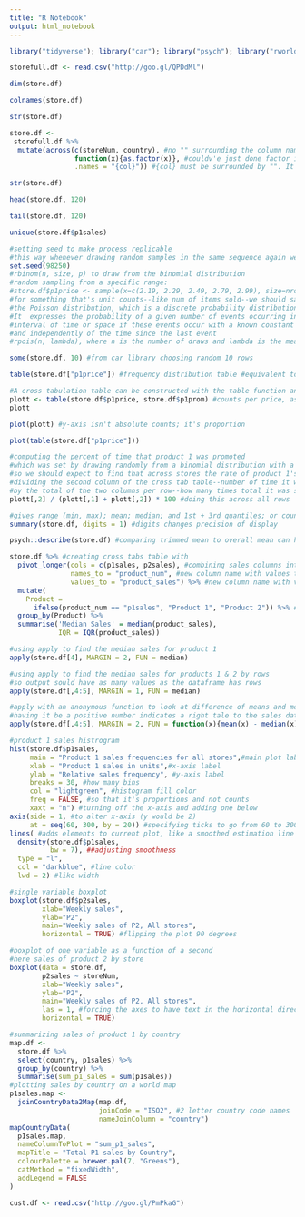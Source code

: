 ```yaml
---
title: "R Notebook"
output: html_notebook
---
```




```r
library("tidyverse"); library("car"); library("psych"); library("rworldmap"); library("RColorBrewer")

```

```r
storefull.df <- read.csv("http://goo.gl/QPDdMl")

```

```r
dim(store.df)

```


```r
colnames(store.df)

```


```r
str(store.df)

```


```r
store.df <-
 storefull.df %>% 
  mutate(across(c(storeNum, country), #no "" surrounding the column names
                function(x){as.factor(x)}, #couldv'e just done factor instead of anonymous function
                .names = "{col}")) #{col} must be surrounded by "". It's what we want to call the new columns; here we overwrite the previous columns

str(store.df)
```


```r
head(store.df, 120)
```


```r
tail(store.df, 120)
```


```r
unique(store.df$p1sales)
```


```r
#setting seed to make process replicable
#this way whenever drawing random samples in the same sequence again we'll get the same numbers
set.seed(98250)
#rbinom(n, size, p) to draw from the binomial distribution
#random sampling from a specific range:
#store.df$p1price <- sample(x=c(2.19, 2.29, 2.49, 2.79, 2.99), size=nrow(store.df), replace=TRUE)
#for something that's unit counts--like num of items sold--we should sample from
#the Poisson distribution, which is a discrete probability distribution
#It  expresses the probability of a given number of events occurring in a fixed 
#interval of time or space if these events occur with a known constant mean rate 
#and independently of the time since the last event
#rpois(n, lambda), where n is the number of draws and lambda is the mean value of units per week
```


```r
some(store.df, 10) #from car library choosing random 10 rows
```


```r
table(store.df["p1price"]) #frequency distribution table #equivalent to table(store.df$p1price)
```


```r
#A cross tabulation table can be constructed with the table function and 2 column names
plott <- table(store.df$p1price, store.df$p1prom) #counts per price, as broke down by promotion
plott
```

```r
plot(plott) #y-axis isn't absolute counts; it's proportion
```

```r
plot(table(store.df["p1price"]))
```

```r
#computing the percent of time that product 1 was promoted
#which was set by drawing randomly from a binomial distribution with a p = .1
#so we should expect to find that across stores the rate of product 1's promotion is about 10%
#dividing the second column of the cross tab table--number of time it was promoted--
#by the total of the two columns per row--how many times total it was sold at that price
plott[,2] / (plott[,1] + plott[,2]) * 100 #doing this across all rows
```


```r
#gives range (min, max); mean; median; and 1st + 3rd quantiles; or counts for factor variables
summary(store.df, digits = 1) #digits changes precision of display
```


```r
psych::describe(store.df) #comparing trimmed mean to overall mean can help diagnose outliers
```


```r
store.df %>% #creating cross tabs table with 
  pivot_longer(cols = c(p1sales, p2sales), #combining sales columns into a single column
               names_to = "product_num", #new column name with values that are the old column names
               values_to = "product_sales") %>% #new column name with values that are old columns' values
  mutate(
    Product = 
      ifelse(product_num == "p1sales", "Product 1", "Product 2")) %>% #renaming product_num values + column name
  group_by(Product) %>%
  summarise('Median Sales' = median(product_sales),
            IQR = IQR(product_sales))
```


```r
#using apply to find the median sales for product 1
apply(store.df[4], MARGIN = 2, FUN = median)
```



```r
#using apply to find the median sales for products 1 & 2 by rows
#so output sould have as many values as the dataframe has rows
apply(store.df[,4:5], MARGIN = 1, FUN = median)
```



```r
#apply with an anonymous function to look at difference of means and medians 
#having it be a positive number indicates a right tale to the sales data
apply(store.df[,4:5], MARGIN = 2, FUN = function(x){mean(x) - median(x)})
```


```r
#product 1 sales histrogram
hist(store.df$p1sales,
     main = "Product 1 sales frequencies for all stores",#main plot label
     xlab = "Product 1 sales in units",#x-axis label
     ylab = "Relative sales frequency", #y-axis label
     breaks = 30, #how many bins
     col = "lightgreen", #histogram fill color
     freq = FALSE, #so that it's proportions and not counts
     xaxt = "n") #turning off the x-axis and adding one below
axis(side = 1, #to alter x-axis (y would be 2)
     at = seq(60, 300, by = 20)) #specifying ticks to go from 60 to 300 with jumps of 20
lines( #adds elements to current plot, like a smoothed estimation line
  density(store.df$p1sales, 
          bw = 7), ##adjusting smoothness
  type = "l",
  col = "darkblue", #line color
  lwd = 2) #like width
```



```r
#single variable boxplot
boxplot(store.df$p2sales, 
        xlab="Weekly sales", 
        ylab="P2", 
        main="Weekly sales of P2, All stores", 
        horizontal = TRUE) #flipping the plot 90 degrees
```



```r
#boxplot of one variable as a function of a second
#here sales of product 2 by store
boxplot(data = store.df,
        p2sales ~ storeNum, 
        xlab="Weekly sales", 
        ylab="P2", 
        main="Weekly sales of P2, All stores", 
        las = 1, #forcing the axes to have text in the horizontal directions to be more readable
        horizontal = TRUE)
```


```r
#summarizing sales of product 1 by country
map.df <-
  store.df %>%
  select(country, p1sales) %>%
  group_by(country) %>%
  summarise(sum_p1_sales = sum(p1sales))
#plotting sales by country on a world map
p1sales.map <-
  joinCountryData2Map(map.df,
                      joinCode = "ISO2", #2 letter country code names
                      nameJoinColumn = "country")
mapCountryData(
  p1sales.map,
  nameColumnToPlot = "sum_p1_sales",
  mapTitle = "Total P1 sales by Country",
  colourPalette = brewer.pal(7, "Greens"),
  catMethod = "fixedWidth",
  addLegend = FALSE
)

```

```r
cust.df <- read.csv("http://goo.gl/PmPkaG")

```


```r


```


```r


```


```r


```


```r


```


```r


```


```r


```


```r


```


```r


```


```r


```


```r


```


```r


```


```r


```


```r


```


```r


```


```r


```


```r


```


```r


```


```r


```


```r


```


```r


```


```r


```


```r


```


```r


```


```r


```


```r


```


```r


```


```r


```


```r


```


```r


```
